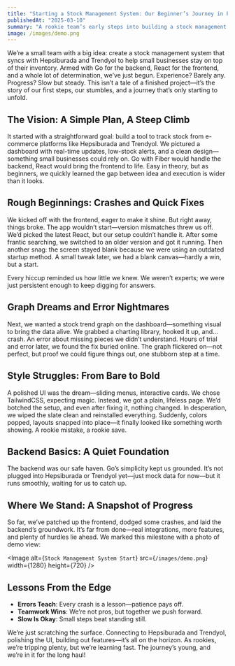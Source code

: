 ```yaml
---
title: "Starting a Stock Management System: Our Beginner’s Journey in Progress"
publishedAt: "2025-03-10"
summary: "A rookie team’s early steps into building a stock management system—learning as we go, with plenty still ahead."
image: /images/demo.png
---
```



We’re a small team with a big idea: create a stock management system that syncs with Hepsiburada and Trendyol to help small businesses stay on top of their inventory. Armed with Go for the backend, React for the frontend, and a whole lot of determination, we’ve just begun. Experience? Barely any. Progress? Slow but steady. This isn’t a tale of a finished project—it’s the story of our first steps, our stumbles, and a journey that’s only starting to unfold.

## The Vision: A Simple Plan, A Steep Climb

It started with a straightforward goal: build a tool to track stock from e-commerce platforms like Hepsiburada and Trendyol. We pictured a dashboard with real-time updates, low-stock alerts, and a clean design—something small businesses could rely on. Go with Fiber would handle the backend, React would bring the frontend to life. Easy in theory, but as beginners, we quickly learned the gap between idea and execution is wider than it looks.

## Rough Beginnings: Crashes and Quick Fixes

We kicked off with the frontend, eager to make it shine. But right away, things broke. The app wouldn’t start—version mismatches threw us off. We’d picked the latest React, but our setup couldn’t handle it. After some frantic searching, we switched to an older version and got it running. Then another snag: the screen stayed blank because we were using an outdated startup method. A small tweak later, we had a blank canvas—hardly a win, but a start.

Every hiccup reminded us how little we knew. We weren’t experts; we were just persistent enough to keep digging for answers.

## Graph Dreams and Error Nightmares

Next, we wanted a stock trend graph on the dashboard—something visual to bring the data alive. We grabbed a charting library, hooked it up, and… crash. An error about missing pieces we didn’t understand. Hours of trial and error later, we found the fix buried online. The graph flickered on—not perfect, but proof we could figure things out, one stubborn step at a time.

## Style Struggles: From Bare to Bold

A polished UI was the dream—sliding menus, interactive cards. We chose TailwindCSS, expecting magic. Instead, we got a plain, lifeless page. We’d botched the setup, and even after fixing it, nothing changed. In desperation, we wiped the slate clean and reinstalled everything. Suddenly, colors popped, layouts snapped into place—it finally looked like something worth showing. A rookie mistake, a rookie save.

## Backend Basics: A Quiet Foundation

The backend was our safe haven. Go’s simplicity kept us grounded. It’s not plugged into Hepsiburada or Trendyol yet—just mock data for now—but it runs smoothly, waiting for us to catch up.

## Where We Stand: A Snapshot of Progress

So far, we’ve patched up the frontend, dodged some crashes, and laid the backend’s groundwork. It’s far from done—real integrations, more features, and plenty of hurdles lie ahead. We marked this milestone with a photo of demo view:

<Image
  alt={`Stock Management System Start`}
  src={`/images/demo.png`}
  width={1280}
  height={720}
/>


## Lessons From the Edge

- **Errors Teach**: Every crash is a lesson—patience pays off.
- **Teamwork Wins**: We’re not pros, but together we push forward.
- **Slow Is Okay**: Small steps beat standing still.

We’re just scratching the surface. Connecting to Hepsiburada and Trendyol, polishing the UI, building out features—it’s all on the horizon. As rookies, we’re tripping plenty, but we’re learning fast. The journey’s young, and we’re in it for the long haul!
